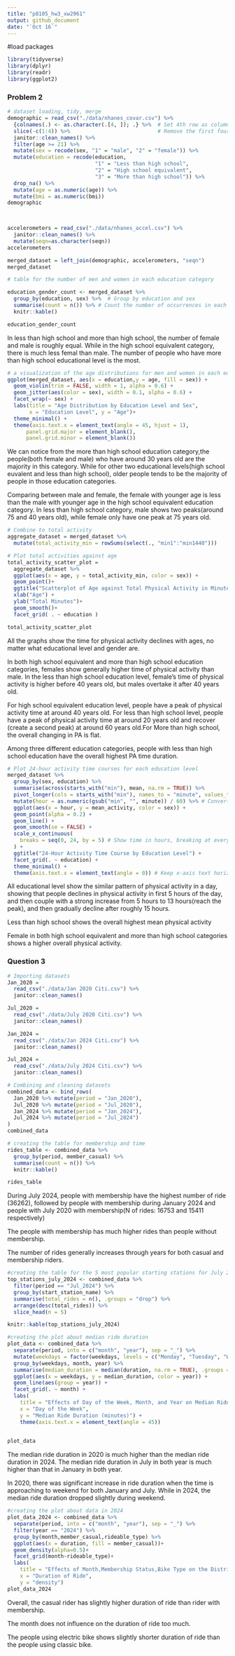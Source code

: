 ```yaml
---
title: "p8105_hw3_xw2961"
output: github_document
date: "`Oct 16`"
---
```


#load packages
```r
library(tidyverse)
library(dplyr)
library(readr)
library(ggplot2)
```

### Problem 2
```r
# dataset loading, tidy, merge
demographic = read_csv("./data/nhanes_covar.csv") %>%
  {colnames(.) <- as.character(.[4, ]); .} %>%  # Set 4th row as column names
  slice(-c(1:4)) %>%                            # Remove the first four rows
  janitor::clean_names() %>% 
  filter(age >= 21) %>%                        
  mutate(sex = recode(sex, "1" = "male", "2" = "female")) %>%  
  mutate(education = recode(education,         
                            "1" = "Less than high school", 
                            "2" = "High school equivalent", 
                            "3" = "More than high school")) %>% 
  drop_na() %>% 
  mutate(age = as.numeric(age)) %>% 
  mutate(bmi = as.numeric(bmi))
demographic
  


accelerometers = read_csv("./data/nhanes_accel.csv") %>% 
  janitor::clean_names() %>% 
  mutate(seqn=as.character(seqn))
accelerometers

merged_dataset = left_join(demographic, accelerometers, "seqn")
merged_dataset
```


```r
# table for the number of men and women in each education category

education_gender_count <- merged_dataset %>%
  group_by(education, sex) %>%  # Group by education and sex
  summarise(count = n()) %>% # Count the number of occurrences in each group
  knitr::kable()

education_gender_count
```
In less than high school and more than high school, the number of female and male is roughly equal. While in the high school equivalent category, there is much less femal than male. The number of people who have more than high school educational level is the most.

```r
# a visualization of the age distributions for men and women in each education category
ggplot(merged_dataset, aes(x = education,y = age, fill = sex)) +
  geom_violin(trim = FALSE, width = 1, alpha = 0.6) +  
  geom_jitter(aes(color = sex), width = 0.1, alpha = 0.6) +  
  facet_wrap(~ sex) +                                       
  labs(title = "Age Distribution by Education Level and Sex",
       x = "Education Level", y = "Age")+ 
  theme_minimal() +                                         
  theme(axis.text.x = element_text(angle = 45, hjust = 1),  
      panel.grid.major = element_blank(),                 
      panel.grid.minor = element_blank())
```
We can notice from the more than high school education category,the people(both female and male) who have around 30 years old are the majority in this category. While for other two educational levels(high school euvalent and less than high school), older people tends to be the majority of people in those education categories.

Comparing between male and female, the female with younger age is less than the male with younger age in the high school equivalent education category. In less than high school category, male shows two peaks(around 75 and 40 years old), while female only have one peak at 75 years old.


```r
# Combine to total activity
aggregate_dataset = merged_dataset %>%
  mutate(total_activity_min = rowSums(select(., "min1":"min1440")))

# Plot total activities against age
total_activity_scatter_plot = 
  aggregate_dataset %>%  
  ggplot(aes(x = age, y = total_activity_min, color = sex)) + 
  geom_point()+
  ggtitle("Scatterplot of Age against Total Physical Activity in Minutes") + 
  xlab("Age") + 
  ylab("Total Minutes")+
  geom_smooth()+
  facet_grid( . ~ education )

total_activity_scatter_plot
```
All the graphs show the time for physical activity declines with ages, no matter what educational level and gender are.

In both high school equivalent and more than high school education categories, females show generally higher time of physical activity than male. In the less than high school education level, female's time of physical activity is higher before 40 years old, but males overtake it after 40 years old.

For high school equivalent education level, people have a peak of physical activity time at around 40 years old. For less than high school level, people have a peak of physical activity time at around 20 years old and recover (create a second peak) at around 60 years old.For More than high school, the overall changing in PA is flat.

Among three different education categories, people with less than high school education have the overall highest PA time duration.

```r
# Plot 24-hour activity time courses for each education level 
merged_dataset %>%
  group_by(sex, education) %>%
  summarise(across(starts_with("min"), mean, na.rm = TRUE)) %>%
  pivot_longer(cols = starts_with("min"), names_to = "minute", values_to = "mean_activity") %>%
  mutate(hour = as.numeric(gsub("min", "", minute)) / 60) %>% # Convert minutes to hours
  ggplot(aes(x = hour, y = mean_activity, color = sex)) +
  geom_point(alpha = 0.2) +
  geom_line() +
  geom_smooth(se = FALSE) +
  scale_x_continuous(
    breaks = seq(0, 24, by = 5) # Show time in hours, breaking at every 5 hours
  ) +
  ggtitle("24-Hour Activity Time Course by Education Level") +
  facet_grid(. ~ education) +
  theme_minimal() +
  theme(axis.text.x = element_text(angle = 0)) # Keep x-axis text horizontal for readability


```
All educational level show the similar pattern of physical activity in a day, showing that people declines in physical activity in first 5 hours of the day, and then couple with a strong increase from 5 hours to 13 hours(reach the peak), and then gradually decline after roughly 15 hours.

Less than high school shows the overall highest mean physical activity

Female in both high school equivalent and more than high school categories shows a higher overall physical activity.

### Question 3
```r
# Importing datasets
Jan_2020 = 
  read_csv("./data/Jan 2020 Citi.csv") %>% 
  janitor::clean_names()

Jul_2020 = 
  read_csv("./data/July 2020 Citi.csv") %>% 
  janitor::clean_names()

Jan_2024 = 
  read_csv("./data/Jan 2024 Citi.csv") %>% 
  janitor::clean_names()

Jul_2024 = 
  read_csv("./data/July 2024 Citi.csv") %>% 
  janitor::clean_names()

# Combining and cleaning datasets
combined_data <- bind_rows(
  Jan_2020 %>% mutate(period = "Jan_2020"),
  Jul_2020 %>% mutate(period = "Jul_2020"),
  Jan_2024 %>% mutate(period = "Jan_2024"),
  Jul_2024 %>% mutate(period = "Jul_2024")
)
combined_data
```


```r
# creating the table for membership and time
rides_table <- combined_data %>%
  group_by(period, member_casual) %>%  
  summarise(count = n()) %>% 
  knitr::kable()

rides_table
```
During July 2024, people with membership have the highest number of ride (36262), followed by people with membership during January 2024 and people with July 2020 with membership(N of rides: 16753 and 15411 respectively)

The people with membership has much higher rides than people without membership.

The number of rides generally increases through years for both casual and membership riders.


```r
#creating the table for the 5 most popular starting stations for July 2024
top_stations_july_2024 <- combined_data %>%
  filter(period == "Jul_2024") %>% 
  group_by(start_station_name) %>% 
  summarise(total_rides = n(), .groups = "drop") %>%  
  arrange(desc(total_rides)) %>%  
  slice_head(n = 5)  

knitr::kable(top_stations_july_2024)
```


```r
#creating the plot about median ride duration
plot_data <- combined_data %>%
  separate(period, into = c("month", "year"), sep = "_") %>%
  mutate(weekdays = factor(weekdays, levels = c("Monday", "Tuesday", "Wednesday", "Thursday", "Friday", "Saturday", "Sunday"))) %>%
  group_by(weekdays, month, year) %>% 
  summarise(median_duration = median(duration, na.rm = TRUE), .groups = "drop") %>% 
  ggplot(aes(x = weekdays, y = median_duration, color = year)) +
  geom_line(aes(group = year)) +
  facet_grid(. ~ month) +
  labs(
    title = "Effects of Day of the Week, Month, and Year on Median Ride Duration",
    x = "Day of the Week",
    y = "Median Ride Duration (minutes)") +
    theme(axis.text.x = element_text(angle = 45))

  
plot_data
```
The median ride duration in 2020 is much higher than the median ride duration in 2024. The median ride duration in July in both year is much higher than that in January in both year.

In 2020, there was significant increase in ride duration when the time is approaching to weekend for both January and July. While in 2024, the median ride duration dropped slightly during weekend.

```r
#creating the plot about data in 2024
plot_data_2024 <- combined_data %>% 
  separate(period, into = c("month", "year"), sep = "_") %>%
  filter(year == "2024") %>% 
  group_by(month,member_casual,rideable_type) %>% 
  ggplot(aes(x = duration, fill = member_casual))+
  geom_density(alpha=0.5)+
  facet_grid(month~rideable_type)+
  labs(
    title = "Effects of Month,Membership Status,Bike Type on the Distribution of Ride Duration",
    x = "Duration of Ride",
    y = "density")
plot_data_2024

```
Overall, the casual rider has slightly higher duration of ride than rider with membership. 

The month does not influence on the duration of ride too much.

The people using electric bike shows slightly shorter duration of ride than the people using classic bike.


